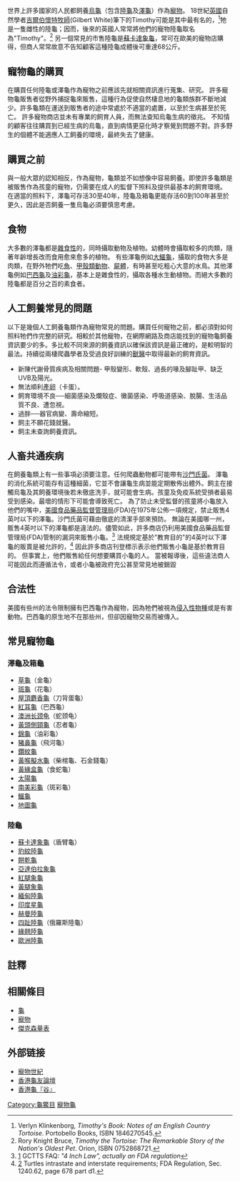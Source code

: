 <!--这是一個通過Template:New Page創建的頁面-->
<!--请给出這個條目的定義-->世界上許多國家的人民都飼養[[烏龜|烏龜]]（包含[[陸龜|陸龜]]及[[澤龜|澤龜]]）作為[[寵物|寵物]]。 18世紀[[英國|英國]]自然學者[[吉爾伯懷特牧師|吉爾伯懷特牧師]](Gilbert White)筆下的Timothy可能是其中最有名的，<ref>Verlyn Klinkenborg, ''Timothy's Book: Notes of an English Country Tortoise''. Portobello Books, ISBN 1846270545.</ref>牠是一隻雌性的陸龜；因而，後來的英國人常常將他們的寵物陸龜取名為"Timothy"。<ref>Rory Knight Bruce, ''Timothy the Tortoise: The Remarkable Story of the Nation's Oldest Pet''. Orion, ISBN 0752868721.</ref>  另一個常見的市售陸龜是[[蘇卡達象龜|蘇卡達象龜]]，常可在歐美的寵物店購得，但商人常常故意不告知顧客這種陸龜成體後可重達68公斤。

<!--列出條目的章節-->
==寵物龜的購買==
<!--在这里输入编辑文字、图片等...-->在購買任何陸龜或澤龜作為寵物之前應該先就相關資訊進行蒐集、研究。 許多寵物龜販售者從野外捕捉龜來販售，這種行為促使自然棲息地的龜類族群不斷地減少。許多龜類在運送到販售者的途中常處於不適當的處置，以至於生病甚至於死亡。 許多寵物商店並未有專業的飼育人員，而無法查知烏龜生病的徵兆。 不知情的顧客往往購買到已經生病的烏龜，直到病情更惡化時才察覺到問題不對。許多野生的個體不能適應人工飼養的環境，最終失去了健康。 

==購買之前==
<!--在这里输入编辑文字、图片等...-->與一般大眾的認知相反，作為寵物，龜類並不如想像中容易飼養。即使許多龜類是被販售作為孩童的寵物，仍需要在成人的監督下照料及提供最基本的飼育環境。 在適當的照料下，澤龜可存活30至40年，陸龜及箱龜更能存活60到100年甚至於更久，因此是否飼養一隻烏龜必須要慎思考慮。

==食物==
大多數的澤龜都是[[雜食性|雜食性]]的，同時攝取動物及植物。幼體時會攝取較多的肉類，隨著年齡增長改而食用愈來愈多的植物。 有些澤龜例如[[大鱷龜|大鱷龜]]，攝取的食物大多是肉類，在野外牠們吃[[魚|魚]]、[[甲殼類動物|甲殼類動物]]、[[屍體|屍體]]，有時甚至吃粗心大意的水鳥。其他澤龜例如[[巴西龜|巴西龜]]及[[油彩龜|油彩龜]]，基本上是雜食性的，攝取各種水生動植物。而絕大多數的陸龜都是百分之百的素食者。

==人工飼養常見的問題==
以下是幾個人工飼養龜類作為寵物常見的問題。購買任何寵物之前，都必須對如何照料牠們作完整的研究。相較於其他寵物，在網際網路及商店能找到的寵物龜飼養資訊要少的多。多比較不同來源的飼養資訊以確保該資訊是最正確的，是較明智的最法。持續從兩棲爬蟲學者及受過良好訓練的[[獸醫|獸醫]]中取得最新的飼育資訊。

*新陳代謝骨質疾病及相關問題- 甲殼變形、軟殼、過長的喙及腳趾甲、缺乏UVB及陽光。
*無法順利[[產卵|產卵]]（卡蛋）。
*飼育環境不良──細菌感染及爛殼症、黴菌感染、呼吸道感染、脫腸、生活品質不良、遭忽視。
*過胖──器官病變、壽命縮短。
*飼主不願花錢就醫。
*飼主未查詢飼養資訊。

==人畜共通疾病==
在飼養龜類上有一些事項必須要注意。任何爬蟲動物都可能帶有[[沙門氏菌|沙門氏菌]]。 澤龜的消化系統可能存有這種細菌，它並不會讓龜生病並能定期散佈出體外。飼主在接觸烏龜及其飼養環境後若未徹底洗手，就可能會生病。孩童及免疫系統受損者最易受到感染。最壞的情形下可能會導致死亡。 為了防止未受監督的孩童將小龜放入他們的嘴中，[[美國食品藥品監督管理局|美國食品藥品監督管理局]](FDA)在1975年公佈一項規定，禁止販售4英吋以下的澤龜。沙門氏菌可藉由徹底的清潔手部來預防。 無論在美國哪一州，販售4英吋以下的澤龜都是違法的。儘管如此，許多商店仍利用美國食品藥品監督管理局(FDA)管制的漏洞來販售小龜。<ref>[http://www.gctts.org/node/31] {{Wayback|url=http://www.gctts.org/node/31 |date=20190226202548 }} GCTTS FAQ: ''"4 Inch Law", actually an FDA regulation''</ref> 法規規定基於"教育目的"的4英吋以下澤龜的販賣是被允許的，<ref>[http://a257.g.akamaitech.net/7/257/2422/12feb20041500/edocket.access.gpo.gov/cfr_2004/aprqtr/21cfr1240.62.htm] {{Wayback|url=http://a257.g.akamaitech.net/7/257/2422/12feb20041500/edocket.access.gpo.gov/cfr_2004/aprqtr/21cfr1240.62.htm |date=20070608031636 }} Turtles intrastate and interstate requirements; FDA Regulation, Sec. 1240.62, page 678 part d1.</ref> 因此許多商店刊登標示表示他們販售小龜是基於教育目的。 但事實上，他們販售給任何想要購買小龜的人。 當被報導後，這些違法商人可能因此而遵循法令，或者小龜被政府充公甚至常見地被銷毀

==合法性==
美國有些州的法令限制擁有巴西龜作為寵物，因為牠們被視為[[侵入性物種|侵入性物種]]或是有害動物。巴西龜的原生地不在那些州，但卻因寵物交易而被傳入。

==常見寵物龜==
===澤龜及箱龜===
*[[草龜|草龜]]（金龜）
*[[斑龜|斑龜]]（花龜）
*[[屋頂麝香龜|屋頂麝香龜]]（刀背蛋龜）
*[[紅耳龜|紅耳龜]]（巴西龜）
*[[长颈龟|澳洲长颈龟]]（蛇颈龟）
*[[黃頭側頸龜|黃頭側頸龜]]（忍者龜）
*[[錦龜|錦龜]]（油彩龜）
*[[豬鼻龜|豬鼻龜]]（飛河龜）
*[[鑽紋龜|鑽紋龜]]
*[[黃喉擬水龜|黃喉擬水龜]]（柴棺龜、石金錢龜）
*[[黃緣盒龜|黃緣盒龜]]（食蛇龜）
*[[太陽龜|太陽龜]]
*[[南美彩龜|南美彩龜]]（斑彩龜）
*[[鱷龜|鱷龜]]
*[[地圖龜|地圖龜]]

===陸龜===
*[[蘇卡達象龜|蘇卡達象龜]]（盾臂龜）
*[[豹紋陸龜|豹紋陸龜]]
*[[餅乾龜|餅乾龜]]
*[[亞達伯拉象龜|亞達伯拉象龜]]
*[[紅腿象龜|紅腿象龜]]
*[[黃腿象龜|黃腿象龜]]
*[[緬甸陸龜|緬甸陸龜]]
*[[印度星龜|印度星龜]]
*[[赫曼陸龜|赫曼陸龜]]
*[[四趾陸龜|四趾陸龜]]（俄羅斯陸龜）
*[[緣翹陸龜|緣翹陸龜]]
*[[歐洲陸龜|歐洲陸龜]]

==註釋==
<div class="references-small">
<references/>
</div>

==相關條目==
*[[龜|龜]]
*[[寵物|寵物]]
*[[傑克森量表|傑克森量表]]

==外部链接==
*[http://www.herpera.com/PetEra.htm 寵物世紀] {{Wayback|url=http://www.herpera.com/PetEra.htm |date=20200619042213 }}
*[http://www.hkturtle.org 香港龜友論壇]{{Wayback|url=http://www.hkturtle.org/ |date=20100323002533 }}
*[http://www.facebook.com/group.php?gid=25532457846 香港龜『谷』]


<!--请给出一个或几个适合该文章的分类-->
[[Category:龜鱉目|Category:龜鱉目]]
[[Category:寵物龜|]]

<!--请链接到其他语言的这个页面-->
